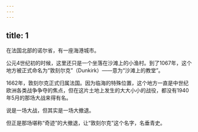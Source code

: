```yaml
---
---
---
```

title: 1
---



在法国北部的诺尔省，有一座海港城市。

公元4世纪初的时候，这里还只是一个坐落在沙滩上的小渔村。到了1067年，这个地方被正式命名为“敦刻尔克”（Dunkirk）——意为“沙滩上的教堂”。

1662年，敦刻尔克正式归属法国。因为临海的特殊位置，这个地方一直是中世纪欧洲各类战争争夺的焦点，但在这片土地上发生的大大小小的战役，都没有1940年5月的那场大战来得有名。

说是一场大战，但其实是一场大撤退。

但正是那场堪称“奇迹”的大撤退，让“敦刻尔克”这个名字，名垂青史。